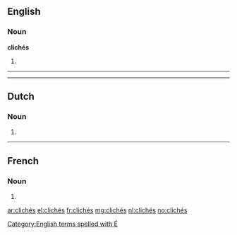 ==English==

===Noun===
'''clichés'''

# {{plural of|cliché}}

[[Category:English terms spelled with É]]

----

----

==Dutch==
===Noun===
{{head|nl}}

# {{nl-noun-form|pl=1|cliché}}

----

==French==

===Noun===
{{head|fr|plural|sort=cliches}} {{m|p}}

# {{plural of|cliché|lang=fr|sort=cliches}}

[[ar:clichés]]
[[el:clichés]]
[[fr:clichés]]
[[mg:clichés]]
[[nl:clichés]]
[[no:clichés]]